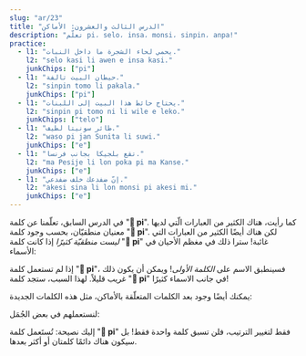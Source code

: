 ```yaml
---
slug: "ar/23"
title: "الدرس الثالث والعشرون: الأماكن"
description: "تعلّم pi، selo، insa، monsi، sinpin، anpa!"
practice:
  - l1: "يحمي لحاء الشجرة ما داخل النبات."
    l2: "selo kasi li awen e insa kasi."
    junkChips: ["pi"]
  - l1: "حيطان البيت تالفة."
    l2: "sinpin tomo li pakala."
    junkChips: ["pi"]
  - l1: "يحتاج حائط هذا البيت إلى اللبنات."
    l2: "sinpin pi tomo ni li wile e leko."
    junkChips: ["telo"]
  - l1: "طائر سونيتا لطيف."
    l2: "waso pi jan Sunita li suwi."
    junkChips: ["e"]
  - l1: "تقع بلجيكا بجانب فرنسا."
    l2: "ma Pesije li lon poka pi ma Kanse."
    junkChips: ["e"]
  - l1: "إنّ ضفدعك خلف ضفدعي."
    l2: "akesi sina li lon monsi pi akesi mi."
    junkChips: ["e"]
---
```



في الدرس السابق، تعلّمنا عن كلمة "**󱥍 pi**". كما رأيت، هناك الكثير من العبارات الّتي لديها معنيان منطقيّان، بحسب وجود كلمة "**󱥍 pi**". لكن هناك أيضًا الكثير من العبارات التي *ليست منطقيّة كثيرًا* إذا كانت كلمة "**󱥍 pi**" غائبة! سترا ذلك في مغظم الأحيان في الأسماء:

<List>
  <Sentence sl="soweli pi jan Ema" m="كلب إيما" />
  <Sentence sl="soweli jan Ema" m="كلب مثل الشخص إسمه إيما (؟؟؟)" />
  <Sentence sl="toki pi jan Mili" m="كلام ميلي" />
  <Sentence sl="toki jan Mili" m="لغة إنسانية إسمها ميلي (؟؟؟)" />
</List>

إذا لم تستعمل كلمة "**󱥍 pi**"، فسينطبق الاسم على *الكلمة الأولى*! ويمكن أن يكون ذلك غريب قليلاً. لهذا السبب، ستجد كلمة "**󱥍 pi**" في جانب الاسماء كثيرًا!

يمكنك أيضًا وجود بعد الكلمات المتعلّقة بالأماكن، مثل هذه الكلمات الجديدة:

<List>
  <Word sl="selo" m="جلد، قشرة، صَدَفة، لحاء الشجرة" />
  <Word sl="insa" m="الجزء الداخلي، منتصف، مركز" />
  <Word sl="monsi" m="خلف، ظهر" />
  <Word sl="sinpin" m="وجه، أمام، حائط" />
  <Word sl="anpa" m="أسفل؛ الهزم" />
</List>

لنستعملهم في بعض الجُمَل:

<List>
  <Sentence sl="selo kasi li kiwen." m="لحاء الشجرة صلب وخشبي." />
  <Sentence sl="selo pi kasi ni li pakala." m="لحاء هذه الشجرة تالف." />
  <Sentence sl="soweli li lon insa tomo." m="القطّة في داخل البيت." />
  <Sentence sl="o tawa insa pi tomo mi!" m="ادخل بيتي!" />
  <Sentence sl="sinpin pi jan Ali li pona." m="وجه علي جيّد." />
  <Sentence sl="mani li lon anpa pi telo suli." m="الكنز على قاع البحر." />
</List>

إليك نصيحة: تُستَعمل كلمة "**󱥍 pi**" فقط لتغيير الترتيب، فلن تسبق كلمة واحدة فقط! بل سيكون هناك دائمًا كلمتان أو أكثر بعدها.

<Practice exercises={frontmatter.practice} />
